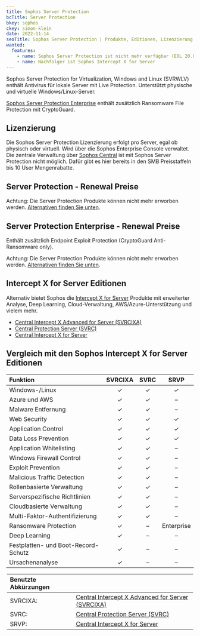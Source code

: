 ```yaml
---
title: Sophos Server Protection
bcTitle: Server Protection
bkey: sophos
ckey: simon-klein
date: 2022-11-14
seoTitle: Sophos Server Protection | Produkte, Editionen, Lizenzierung
wanted:
  features:
    - name: Sophos Server Protection ist nicht mehr verfügbar (EOL 20.07.2023)
    - name: Nachfolger ist Sophos Intercept X for Server
---
```




<Intro>

 Sophos Server Protection for Virtualization, Windows and Linux (SVRWLV) enthält Antivirus für lokale Server mit Live Protection. Unterstützt physische und virtuelle Windows/Linux-Server.

</Intro>

<TOC />

 [Sophos Server Protection Enterprise](#server-protection-enterprise---renewal-preise) enthält zusätzlich Ransomware File Protection mit CryptoGuard.

## Lizenzierung

  Die Sophos Server Protection Lizenzierung erfolgt pro Server, egal ob physisch oder virtuell. Wird über die Sophos Enterprise Console verwaltet. Die zentrale Verwaltung über [Sophos Central](/hersteller/sophos/intercept-x-for-server/) ist mit Sophos Server Protection nicht möglich. Dafür gibt es hier bereits in den SMB Preisstaffeln bis 10 User Mengenrabatte.



## Server Protection - Renewal Preise

<Info>

 Achtung: Die Server Protection Produkte können nicht mehr erworben werden. [Alternativen finden Sie unten](#intercept-x-for-server-editionen).

</Info>



## Server Protection Enterprise - Renewal Preise

 Enthält zusätzlich Endpoint Exploit Protection (CryptoGuard Anti-Ransomware only).

<Info>

 Achtung: Die Server Protection Produkte können nicht mehr erworben werden. [Alternativen finden Sie unten](#intercept-x-for-server-editionen).

</Info>



## Intercept X for Server Editionen

<ArrowList>

 Alternativ bietet Sophos die [Intercept X for Server](/hersteller/sophos/intercept-x-for-server/) Produkte mit erweiterter Analyse, Deep Learning, Cloud-Verwaltung, AWS/Azure-Unterstützung und vielem mehr.

 - [Central Intercept X Advanced for Server (SVRCIXA)](/hersteller/sophos/intercept-x-for-server/intercept-x-advanced-server/)
 - [Central Protection Server (SVRC)](/hersteller/sophos/intercept-x-for-server/central-server-protection/)
 - [Central Intercept X for Server](/hersteller/sophos/intercept-x-for-server/intercept-x-advanced-server/)

</ArrowList>

## Vergleich mit den Sophos Intercept X for Server Editionen


|Funktion|SVRCIXA|SVRC|SRVP|
|:---|:---:|:---:|:---:|
|Windows-/Linux|✓|✓|✓|
|Azure und AWS|✓|✓|–|
|Malware Entfernung|✓|✓|–|
|Web Security|✓|✓|✓|
|Application Control|✓|✓|✓|
|Data Loss Prevention|✓|✓|✓|
|Application Whitelisting|✓|✓|–|
|Windows Firewall Control|✓|✓|–|
|Exploit Prevention|✓|✓|–|
|Malicious Traffic Detection|✓|✓|–|
|Rollenbasierte Verwaltung|✓|✓|–|
|Serverspezifische Richtlinien|✓|✓|–|
|Cloudbasierte Verwaltung|✓|✓|–|
|Multi-Faktor-Authentifizierung|✓|✓|–|
|Ransomware Protection|✓|–|Enterprise|
|Deep Learning|✓|–|–|
|Festplatten- und Boot-Record-Schutz|✓|–|–|
|Ursachenanalyse|✓|–|–|

<Legend>

| Benutzte Abkürzungen | |
|:---|:---|
| SVRCIXA: | [Central Intercept X Advanced for Server (SVRCIXA)](/hersteller/sophos/intercept-x-for-server/intercept-x-advanced-server/) |
| SVRC: | [Central Protection Server (SVRC)](/hersteller/sophos/intercept-x-for-server/central-server-protection/) |
| SRVP: | [Central Intercept X for Server](/hersteller/sophos/intercept-x-for-server/intercept-x-advanced-server/) |

</Legend>
